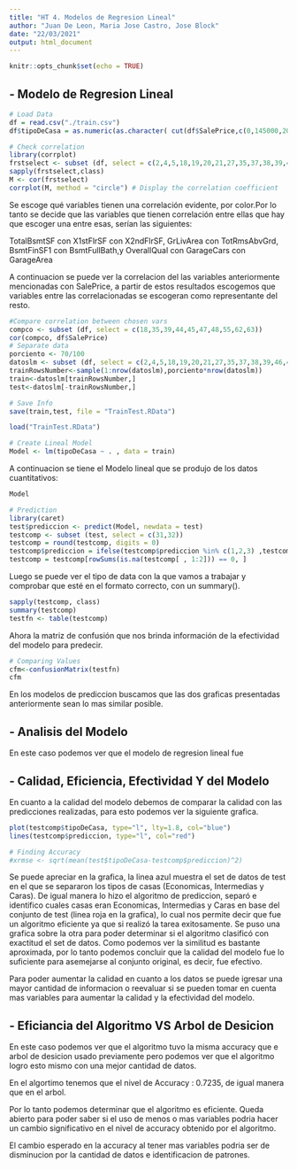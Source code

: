 ```yaml
---
title: "HT 4. Modelos de Regresion Lineal"
author: "Juan De Leon, Maria Jose Castro, Jose Block"
date: "22/03/2021"
output: html_document
---
```


```r
knitr::opts_chunk$set(echo = TRUE)
```

## - Modelo de Regresion Lineal 

```r

# Load Data
df = read.csv("./train.csv")
df$tipoDeCasa = as.numeric(as.character( cut(df$SalePrice,c(0,145000,205000,410000), labels = c(1, 2, 3))))

# Check correlation
library(corrplot)
frstselect <- subset (df, select = c(2,4,5,18,19,20,21,27,35,37,38,39,44,45,46,47,48,49,50,51,52,53,55,57,60,62,63,67,68,69,70,71,72,76,77,78,82))
sapply(frstselect,class)
M <- cor(frstselect)
corrplot(M, method = "circle") # Display the correlation coefficient
```


Se escoge qué variables tienen una correlación evidente, por color.Por lo tanto se decide que las variables que tienen correlación entre ellas que hay que escoger una entre esas, serían las siguientes:

TotalBsmtSF con X1stFlrSF con X2ndFlrSF,
GrLivArea con TotRmsAbvGrd,
BsmtFinSF1 con BsmtFullBath,y 
OverallQual con GarageCars con GarageArea

A continuacion se puede ver la correlacion del las variables anteriormente mencionadas con SalePrice, a partir de estos resultados escogemos que variables entre las correlacionadas se escogeran como representante del resto.
```r
#Compare correlation between chosen vars
compco <- subset (df, select = c(18,35,39,44,45,47,48,55,62,63))
cor(compco, df$SalePrice)
# Separate data
porciento <- 70/100
datoslm <- subset (df, select = c(2,4,5,18,19,20,21,27,35,37,38,39,46,47,49,50,51,52,53,57,60,67,68,69,70,71,72,76,77,78,82))
trainRowsNumber<-sample(1:nrow(datoslm),porciento*nrow(datoslm))
train<-datoslm[trainRowsNumber,]
test<-datoslm[-trainRowsNumber,]

# Save Info
save(train,test, file = "TrainTest.RData")

```

```r

load("TrainTest.RData")

# Create Lineal Model
Model <- lm(tipoDeCasa ~ . , data = train)
```


A continuacion se tiene el Modelo lineal que se produjo de los datos cuantitativos:
```r
Model

# Prediction
library(caret)
test$prediccion <- predict(Model, newdata = test)
testcomp <- subset (test, select = c(31,32))
testcomp = round(testcomp, digits = 0)
testcomp$prediccion = ifelse(testcomp$prediccion %in% c(1,2,3) ,testcomp$prediccion*1, 1)
testcomp = testcomp[rowSums(is.na(testcomp[ , 1:2])) == 0, ]
```


Luego se puede ver el tipo de data con la que vamos a trabajar y comprobar que esté en el formato correcto, con un summary().
```r
sapply(testcomp, class)
summary(testcomp)
testfn <- table(testcomp)
```


Ahora la matriz de confusión que nos brinda información de la efectividad del modelo para predecir.
```r
# Comparing Values
cfm<-confusionMatrix(testfn)
cfm

```

En los modelos de prediccion buscamos que las dos graficas presentadas anteriormente sean lo mas similar posible. 


## - Analisis del Modelo
En este caso podemos ver que el modelo de regresion lineal fue

## - Calidad, Eficiencia, Efectividad Y  del Modelo

En cuanto a la calidad del modelo debemos de comparar la calidad con las predicciones realizadas, para esto podemos ver la siguiente grafica.

```r

plot(testcomp$tipoDeCasa, type="l", lty=1.8, col="blue")
lines(testcomp$prediccion, type="l", col="red")

# Finding Accuracy
#xrmse <- sqrt(mean(test$tipoDeCasa-testcomp$prediccion)^2)

```


Se puede apreciar en la grafica, la linea azul muestra el set de datos de test en el que se separaron los tipos de casas (Economicas, Intermedias y Caras). De igual manera lo hizo el algoritmo de prediccion, separó e identifico cuales casas eran Economicas, Intermedias y Caras en base del conjunto de test (linea roja en la grafica), lo cual nos permite decir que fue un algoritmo eficiente ya que si realizó la tarea exitosamente. Se puso una grafica sobre la otra para poder determinar si el algoritmo clasificó con exactitud el set de datos. Como podemos ver la similitud es bastante aproximada, por lo tanto podemos concluir que la calidad del modelo fue lo suficiente para asemejarse al conjunto original, es decir, fue efectivo.

Para poder aumentar la calidad en cuanto a los datos se puede igresar una mayor cantidad de informacion o reevaluar si se pueden tomar en cuenta mas variables para aumentar la calidad y la efectividad del modelo.


## - Eficiancia del Algoritmo VS Arbol de Desicion 

En este caso podemos ver que el algoritmo tuvo la misma accuracy que e arbol de desicion usado previamente pero podemos ver que el algoritmo logro esto mismo con una mejor cantidad de datos. 

En el algortimo tenemos que el nivel de  Accuracy : 0.7235, de igual manera que en el arbol.    

Por lo tanto podemos determinar que el algoritmo es eficiente. Queda abierto para poder saber si el uso de menos o mas variables podria hacer un cambio significativo en el nivel de accuracy obtenido por el algoritmo. 

El cambio esperado en la accuracy al tener mas variables podria ser de disminucion por la cantidad de datos e identificacion de patrones. 